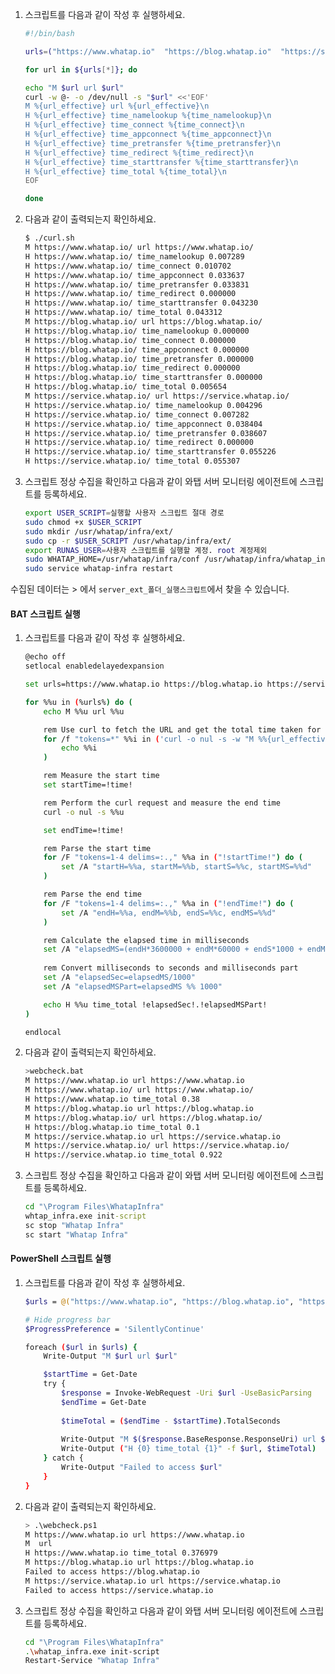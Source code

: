 <Tabs groupId='server-user-script'>

<TabItem value="lxs" label="Linux Shell"> 


<Usercycle server='리눅스' />

1. 스크립트를 다음과 같이 작성 후 실행하세요.

    ```bash title='Linux Shell'
    #!/bin/bash

    urls=("https://www.whatap.io"  "https://blog.whatap.io"  "https://service.whatap.io")

    for url in ${urls[*]}; do

    echo "M $url url $url"
    curl -w @- -o /dev/null -s "$url" <<'EOF'
    M %{url_effective} url %{url_effective}\n
    H %{url_effective} time_namelookup %{time_namelookup}\n
    H %{url_effective} time_connect %{time_connect}\n
    H %{url_effective} time_appconnect %{time_appconnect}\n
    H %{url_effective} time_pretransfer %{time_pretransfer}\n
    H %{url_effective} time_redirect %{time_redirect}\n
    H %{url_effective} time_starttransfer %{time_starttransfer}\n
    H %{url_effective} time_total %{time_total}\n
    EOF

    done
    ```

2. 다음과 같이 출력되는지 확인하세요.

    ```bash title='Linux Shell'
    $ ./curl.sh
    M https://www.whatap.io/ url https://www.whatap.io/
    H https://www.whatap.io/ time_namelookup 0.007289
    H https://www.whatap.io/ time_connect 0.010702
    H https://www.whatap.io/ time_appconnect 0.033637
    H https://www.whatap.io/ time_pretransfer 0.033831
    H https://www.whatap.io/ time_redirect 0.000000
    H https://www.whatap.io/ time_starttransfer 0.043230
    H https://www.whatap.io/ time_total 0.043312
    M https://blog.whatap.io/ url https://blog.whatap.io/
    H https://blog.whatap.io/ time_namelookup 0.000000
    H https://blog.whatap.io/ time_connect 0.000000
    H https://blog.whatap.io/ time_appconnect 0.000000
    H https://blog.whatap.io/ time_pretransfer 0.000000
    H https://blog.whatap.io/ time_redirect 0.000000
    H https://blog.whatap.io/ time_starttransfer 0.000000
    H https://blog.whatap.io/ time_total 0.005654
    M https://service.whatap.io/ url https://service.whatap.io/
    H https://service.whatap.io/ time_namelookup 0.004296
    H https://service.whatap.io/ time_connect 0.007282
    H https://service.whatap.io/ time_appconnect 0.038404
    H https://service.whatap.io/ time_pretransfer 0.038607
    H https://service.whatap.io/ time_redirect 0.000000
    H https://service.whatap.io/ time_starttransfer 0.055226
    H https://service.whatap.io/ time_total 0.055307
    ```

3. 스크립트 정상 수집을 확인하고 다음과 같이 와탭 서버 모니터링 에이전트에 스크립트를 등록하세요.

    ```bash title='Linux Shell'
    export USER_SCRIPT=실행할 사용자 스크립트 절대 경로
    sudo chmod +x $USER_SCRIPT
    sudo mkdir /usr/whatap/infra/ext/
    sudo cp -r $USER_SCRIPT /usr/whatap/infra/ext/
    export RUNAS_USER=사용자 스크립트를 실행할 계정. root 계정제외
    sudo WHATAP_HOME=/usr/whatap/infra/conf /usr/whatap/infra/whatap_infrad --user=$RUNAS_USER init-script
    sudo service whatap-infra restart
    ```

수집된 데이터는 <Cmdname sid="side_analysis" className="uitext" /> &gt; <Cmdname sid="side_counter" className="uitext" />에서 <Cmdname sid="category" className="uitext" /> `server_ext_폴더_실행스크립트`에서 찾을 수 있습니다.

</TabItem>

<TabItem value="wps" label="Windows Powershell">

<Usercycle server='윈도우' />

<Tabs groupId='server-user-script'>

<TabItem value="wps" label="BAT">

#### BAT 스크립트 실행 

1. 스크립트를 다음과 같이 작성 후 실행하세요.

    ```bash title='BAT'
    @echo off
    setlocal enabledelayedexpansion

    set urls=https://www.whatap.io https://blog.whatap.io https://service.whatap.io

    for %%u in (%urls%) do (
        echo M %%u url %%u

        rem Use curl to fetch the URL and get the total time taken for the request
        for /f "tokens=*" %%i in ('curl -o nul -s -w "M %%{url_effective} url %%{url_effective}" %%u') do (
            echo %%i
        )

        rem Measure the start time
        set startTime=!time!

        rem Perform the curl request and measure the end time
        curl -o nul -s %%u

        set endTime=!time!

        rem Parse the start time
        for /F "tokens=1-4 delims=:.," %%a in ("!startTime!") do (
            set /A "startH=%%a, startM=%%b, startS=%%c, startMS=%%d"
        )

        rem Parse the end time
        for /F "tokens=1-4 delims=:.," %%a in ("!endTime!") do (
            set /A "endH=%%a, endM=%%b, endS=%%c, endMS=%%d"
        )

        rem Calculate the elapsed time in milliseconds
        set /A "elapsedMS=(endH*3600000 + endM*60000 + endS*1000 + endMS) - (startH*3600000 + startM*60000 + startS*1000 + startMS)"
        
        rem Convert milliseconds to seconds and milliseconds part
        set /A "elapsedSec=elapsedMS/1000"
        set /A "elapsedMSPart=elapsedMS %% 1000"

        echo H %%u time_total !elapsedSec!.!elapsedMSPart!
    )

    endlocal
    ```

2. 다음과 같이 출력되는지 확인하세요.

    ```bash title='BAT'
    >webcheck.bat
    M https://www.whatap.io url https://www.whatap.io
    M https://www.whatap.io/ url https://www.whatap.io/
    H https://www.whatap.io time_total 0.38
    M https://blog.whatap.io url https://blog.whatap.io
    M https://blog.whatap.io/ url https://blog.whatap.io/
    H https://blog.whatap.io time_total 0.1
    M https://service.whatap.io url https://service.whatap.io
    M https://service.whatap.io/ url https://service.whatap.io/
    H https://service.whatap.io time_total 0.922
    ```

3. 스크립트 정상 수집을 확인하고 다음과 같이 와탭 서버 모니터링 에이전트에 스크립트를 등록하세요.

    ```bat title='BAT'
    cd "\Program Files\WhatapInfra"
    whtap_infra.exe init-script
    sc stop "Whatap Infra"
    sc start "Whatap Infra"
    ```

</TabItem>

<TabItem value="wps2" label="PowerShell">

#### PowerShell 스크립트 실행

1. 스크립트를 다음과 같이 작성 후 실행하세요.

    ```bash title='PowerShell'
    $urls = @("https://www.whatap.io", "https://blog.whatap.io", "https://service.whatap.io")

    # Hide progress bar
    $ProgressPreference = 'SilentlyContinue'

    foreach ($url in $urls) {
        Write-Output "M $url url $url"

        $startTime = Get-Date
        try {
            $response = Invoke-WebRequest -Uri $url -UseBasicParsing
            $endTime = Get-Date
            
            $timeTotal = ($endTime - $startTime).TotalSeconds
            
            Write-Output "M $($response.BaseResponse.ResponseUri) url $($response.BaseResponse.ResponseUri)"
            Write-Output ("H {0} time_total {1}" -f $url, $timeTotal)
        } catch {
            Write-Output "Failed to access $url"
        }
    }
    ```

2. 다음과 같이 출력되는지 확인하세요.

    ```bash title='PowerShell'
    > .\webcheck.ps1                     
    M https://www.whatap.io url https://www.whatap.io
    M  url 
    H https://www.whatap.io time_total 0.376979
    M https://blog.whatap.io url https://blog.whatap.io
    Failed to access https://blog.whatap.io
    M https://service.whatap.io url https://service.whatap.io
    Failed to access https://service.whatap.io
    ```

3. 스크립트 정상 수집을 확인하고 다음과 같이 와탭 서버 모니터링 에이전트에 스크립트를 등록하세요.

    ```bash title='PowerShell'
    cd "\Program Files\WhatapInfra"
    .\whatap_infra.exe init-script
    Restart-Service "Whatap Infra"
    ```

</TabItem>

</Tabs>


</TabItem>


</Tabs>